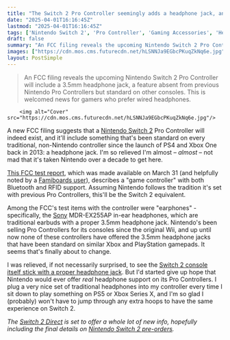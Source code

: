 ```yaml
---
title: "The Switch 2 Pro Controller seemingly adds a headphone jack, and that's such a godsend I'm almost willing to forgive Nintendo for being 12 years behind PlayStation and Xbox"
date: "2025-04-01T16:16:45Z"
lastmod: "2025-04-01T16:16:45Z"
tags: ['Nintendo Switch 2', 'Pro Controller', 'Gaming Accessories', 'Headphone Jack', 'Console']
draft: false
summary: "An FCC filing reveals the upcoming Nintendo Switch 2 Pro Controller will include a 3.5mm headphone jack, a feature absent from previous Nintendo Pro Controllers but standard on other consoles.  This is welcomed news for gamers who prefer wired headphones."
images: ["https://cdn.mos.cms.futurecdn.net/hLSNNJa9EGbcPKuqZkNq6e.jpg"]
layout: PostSimple
---
```

> An FCC filing reveals the upcoming Nintendo Switch 2 Pro Controller will include a 3.5mm headphone jack, a feature absent from previous Nintendo Pro Controllers but standard on other consoles.  This is welcomed news for gamers who prefer wired headphones.


        <img alt="Cover" src="https://cdn.mos.cms.futurecdn.net/hLSNNJa9EGbcPKuqZkNq6e.jpg"/>
        
A new FCC filing suggests that a [Nintendo Switch 2](https://www.gamesradar.com/nintendo-switch-2-guide/) Pro Controller will indeed exist, and it'll include something that's been standard on every traditional, non-Nintendo controller since the launch of PS4 and Xbox One back in 2013: a headphone jack. I'm so relieved I'm almost – *almost* – not mad that it's taken Nintendo over a decade to get here.

[This FCC test report](https://apps.fcc.gov/oetcf/eas/reports/ViewExhibitReport.cfm?mode=Exhibits&RequestTimeout=500&calledFromFrame=N&application_id=tRPSAlkiGWEuG4UFteKzrQ%3D%3D&fcc_id=BKEBEE008), which was made available on March 31 (and helpfully noted by a [Famiboards user](https://famiboards.com/threads/future-nintendo-hardware-technology-speculation-discussion-st-new-staff-post-please-read.55/page-4192#post-1701204)), describes a "game controller" with both Bluetooth and RFID support. Assuming Nintendo follows the tradition it's set with previous Pro Controllers, this'll be the Switch 2 equivalent.

Among the FCC's test items with the controller were "earphones" - specifically, the [Sony](https://www.gamesradar.com/tag/sony/) MDR-EX255AP in-ear headphones, which are traditional earbuds with a proper 3.5mm headphone jack. Nintendo's been selling Pro Controllers for its consoles since the original Wii, and up until now none of these controllers have offered the 3.5mm headphone jacks that have been standard on similar Xbox and PlayStation gamepads. It seems that's finally about to change.

I was relieved, if not necessarily surprised, to see the [Switch 2 console itself stick with a proper headphone jack](https://www.gamesradar.com/platforms/nintendo-switch/9-years-after-apple-helped-create-our-bluetooth-nightmare-nintendo-switch-2-is-sticking-with-a-real-headphone-jack-and-i-couldnt-be-happier/). But I'd started give up hope that Nintendo would ever offer *real* headphone support on its Pro Controllers. I plug a very nice set of traditional headphones into my controller every time I sit down to play something on PS5 or Xbox Series X, and I'm so glad I (probably) won't have to jump through any extra hoops to have the same experience on Switch 2.

*The *[<em>Switch 2 Direct</em>](https://www.gamesradar.com/games/nintendo-direct-switch-2-april-2025-guide/)* is set to offer a whole lot of new info, hopefully including the final details on *[<em>Nintendo Switch 2 pre-orders</em>](https://www.gamesradar.com/platforms/nintendo-switch/nintendo-switch-2-pre-orders/)*.*
        